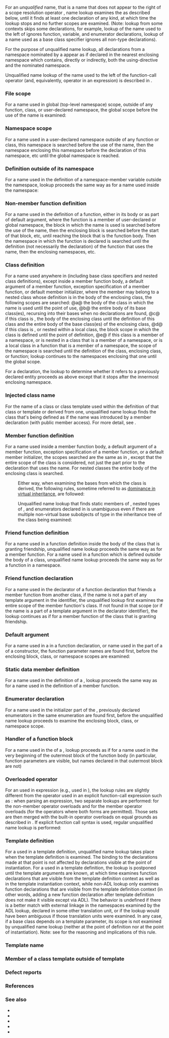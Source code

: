 {{title|Unqualified name lookup}}
{{cpp/language/basics/navbar}}

For an ''unqualified'' name, that is a name that does not appear to the right of a scope resolution operator {{ttb|::}}, name lookup examines the {{rlp|scope|scopes}} as described below, until it finds at least one declaration of any kind, at which time the lookup stops and no further scopes are examined. (Note: lookup from some contexts skips some declarations, for example, lookup of the name used to the left of {{ttb|::}} ignores function, variable, and enumerator declarations, lookup of a name used as a base class specifier ignores all non-type declarations).

For the purpose of unqualified name lookup, all declarations from a namespace nominated by a {{rlp|namespace|using directive}} appear as if declared in the nearest enclosing namespace which contains, directly or indirectly, both the using-directive and the nominated namespace.

Unqualified name lookup of the name used to the left of the function-call operator (and, equivalently, operator in an expression) is described in {{rlp|adl|argument-dependent lookup}}.

===File scope===
For a name used in global (top-level namespace) scope, outside of any function, class, or user-declared namespace, the global scope before the use of the name is examined:
{{source|1=
int n = 1;     // declaration of n
int x = n + 1; // OK: lookup finds ::n

int z = y - 1; // Error: lookup fails
int y = 2;     // declaration of y
}}

===Namespace scope===
For a name used in a user-declared namespace outside of any function or class, this namespace is searched before the use of the name, then the namespace enclosing this namespace before the declaration of this namespace, etc until the global namespace is reached.
{{source|1=
int n = 1; // declaration

namespace N
{
    int m = 2;
    
    namespace Y
    {
        int x = n; // OK, lookup finds ::n
        int y = m; // OK, lookup finds ::N::m
        int z = k; // Error: lookup fails
    }
    
    int k = 3;
}
}}

===Definition outside of its namespace===
For a name used in the definition of a namespace-member variable outside the namespace, lookup proceeds the same way as for a name used inside the namespace:
{{source|1=
namespace X
{
    extern int x; // declaration, not definition
    int n = 1;    // found 1st
}

int n = 2;        // found 2nd
int X::x = n;     // finds X::n, sets X::x to 1
}}

===Non-member function definition===
For a name used in the definition of a function, either in its body or as part of default argument, where the function is a member of user-declared or global namespace, the block in which the name is used is searched before the use of the name, then the enclosing block is searched before the start of that block, etc, until reaching the block that is the function body. Then the namespace in which the function is declared is searched until the definition (not necessarily the declaration) of the function that uses the name, then the enclosing namespaces, etc.
{{source|1=
namespace A
{
    namespace N
    {
        void f();
        int i = 3; // found 3rd (if 2nd is not present)
    }
    
    int i = 4;     // found 4th (if 3rd is not present)
}

int i = 5;         // found 5th (if 4th is not present)

void A::N::f()
{
    int i = 2;     // found 2nd (if 1st is not present)
    
    while (true)
    {
       int i = 1;  // found 1st: lookup is done
       std::cout &lt;&lt; i;
    }
}

// int i;          // not found

namespace A
{
    namespace N
    {
        // int i;  // not found
    }
}
}}

===Class definition===
For a name used anywhere in {{rlp|class|class definition}} (including base class specifiers and nested class definitions), except inside a member function body, a default argument of a member function, exception specification of a member function, or default member initializer, where the member may belong to a nested class whose definition is in the body of the enclosing class, the following scopes are searched:
@a@ the body of the class in which the name is used until the point of use,
@b@ the entire body of its base class(es), recursing into their bases when no declarations are found,
@c@ if this class is {{rlp|nested types|nested}}, the body of the enclosing class until the definition of this class and the entire body of the base class(es) of the enclosing class,
@d@ if this class is {{rlp|class#Local classes|local}}, or nested within a local class, the block scope in which the class is defined until the point of definition,
@e@ if this class is a member of a namespace, or is nested in a class that is a member of a namespace, or is a local class in a function that is a member of a namespace, the scope of the namespace is searched until the definition of the class, enclosing class, or function; lookup continues to the namespaces enclosing that one until the global scope.

For a {{rlp|friend}} declaration, the lookup to determine whether it refers to a previously declared entity proceeds as above except that it stops after the innermost enclosing namespace.
{{source|1=
namespace M
{
    // const int i = 1; // never found
    
    class B
    {
        // static const int i = 3;     // found 3rd (but will not pass access check)
    };
}

// const int i = 5;                    // found 5th

namespace N
{
    // const int i = 4;                // found 4th
    
    class Y : public M::B
    {
        // static const int i = 2;     // found 2nd
        
        class X
        {
            // static const int i = 1; // found 1st
            int a[i]; // use of i
            // static const int i = 1; // never found
        };
        
        // static const int i = 2;     // never found
    };
    
    // const int i = 4;                // never found
}

// const int i = 5;                    // never found
}}

===Injected class name===
For the name of a class or class template used within the definition of that class or template or derived from one, unqualified name lookup finds the class that's being defined as if the name was introduced by a member declaration (with public member access). For more detail, see {{rlp|injected-class-name}}.

===Member function definition===
For a name used inside a member function body, a default argument of a member function, exception specification of a member function, or a default member initializer, the scopes searched are the same as in {{lsd|#Class definition}}, except that the entire scope of the class is considered, not just the part prior to the declaration that uses the name. For nested classes the entire body of the enclosing class is searched.
{{source|1=
class B
{
    // int i;         // found 3rd
};

namespace M
{
    // int i;         // found 5th
    
    namespace N
    {
        // int i;     // found 4th
        
        class X : public B
        {
            // int i; // found 2nd
            void f();
            // int i; // found 2nd as well
        };
        
        // int i;     // found 4th
    }
}

// int i;             // found 6th

void M::N::X::f()
{
    // int i;         // found 1st
    i = 16;
    // int i;         // never found
}

namespace M
{
    namespace N
    {
        // int i;     // never found
    }
}
}}

: Either way, when examining the bases from which the class is derived, the following rules, sometime referred to as [[enwiki:Dominance (C++)|dominance in virtual inheritance]], are followed:
{{rev begin}}
{{rev|until=c++11|A member name found in a sub-object {{tt|B}} hides the same member name in any sub-object {{tt|A}} if {{tt|A}} is a base class sub-object of {{tt|B}}. (Note that this does not hide the name in any additional, non-virtual, copies of {{tt|A}} on the inheritance lattice that aren't bases of {{tt|B}}: this rule only has an effect on virtual inheritance.) Names introduced by using-declarations are treated as names in the class containing the declaration. After examining each base, the resulting set must either include declarations of a static member from subobjects of the same type, or declarations of non-static members from the same subobject.}}
{{rev|since=c++11|A ''lookup set'' is constructed, which consists of the declarations and the subobjects in which these declarations were found. Using-declarations are replaced by the members they represent and type declarations, including injected-class-names are replaced by the types they represent. If {{tt|C}} is the class in whose scope the name was used, {{tt|C}} is examined first. If the list of declarations in {{tt|C}} is empty, lookup set is built for each of its direct bases {{tt|Bi}} (recursively applying these rules if {{tt|Bi}} has its own bases). Once built, the lookup sets for the direct bases are merged into the lookup set in {{tt|C}} as follows:
:* if the set of declarations in {{tt|Bi}} is empty, it is discarded,
:* if the lookup set of {{tt|C}} built so far is empty, it is replaced by the lookup set of {{tt|Bi}},
:* if every subobject in the lookup set of {{tt|Bi}} is a base of at least one of the subobjects already added to the lookup set of {{tt|C}}, the lookup set of {{tt|Bi}} is discarded,
:* if every subobject already added to the lookup set of {{tt|C}} is a base of at least one subobject in the lookup set of {{tt|Bi}}, then the lookup set of {{tt|C}} is discarded and replaced with the lookup set of {{tt|Bi}},
:* otherwise, if the declaration sets in {{tt|Bi}} and in {{tt|C}} are different, the result is an ambiguous merge: the new lookup set of {{tt|C}} has an invalid declaration and a union of the subobjects earlier merged into {{tt|C}} and introduced from {{tt|Bi}}. This invalid lookup set may not be an error if it is discarded later,
:* otherwise, the new lookup set of {{tt|C}} has the shared declaration sets and the union of the subobjects earlier merged into {{tt|C}} and introduced from {{tt|Bi}}.
}}
{{rev end}} 
{{source|
struct X { void f(); };

struct B1: virtual X { void f(); };

struct B2: virtual X {};

struct D : B1, B2
{
    void foo()
    {
        X::f(); // OK, calls X::f (qualified lookup)
        f(); // OK, calls B1::f (unqualified lookup)
    }
};

// C++98 rules: B1::f hides X::f, so even though X::f can be reached from D
// through B2, it is not found by name lookup from D.

// C++11 rules: lookup set for f in D finds nothing, proceeds to bases
//  lookup set for f in B1 finds B1::f, and is completed
// merge replaces the empty set, now lookup set for f in C has B1::f in B1
//  lookup set for f in B2 finds nothing, proceeds to bases
//    lookup for f in X finds X::f
//  merge replaces the empty set, now lookup set for f in B2 has X::f in X
// merge into C finds that every subobject (X) in the lookup set in B2 is a base
// of every subobject (B1) already merged, so the B2 set is discarded
// C is left with just B1::f found in B1
// (if struct D : B2, B1 was used, then the last merge would *replace* C's 
//  so far merged X::f in X because every subobject already added to C (that is X)
//  would be a base of at least one subobject in the new set (B1), the end
//  result would be the same: lookup set in C holds just B1::f found in B1)

}}
: Unqualified name lookup that finds static members of {{tt|B}}, nested types of {{tt|B}}, and enumerators declared in {{tt|B}} is unambiguous even if there are multiple non-virtual base subobjects of type {{tt|B}} in the inheritance tree of the class being examined:
{{source|1=
struct V { int v; };

struct B
{
    int a;
    static int s;
    enum { e };
};

struct B1 : B, virtual V {};
struct B2 : B, virtual V {};
struct D : B1, B2 {};

void f(D&amp; pd)
{
    ++pd.v;       // OK: only one v because only one virtual base subobject
    ++pd.s;       // OK: only one static B::s, even though found in both B1 and B2
    int i = pd.e; // OK: only one enumerator B::e, even though found in both B1 and B2
    ++pd.a;       // error, ambiguous: B::a in B1 and B::a in B2 
}
}}

===Friend function definition===
For a name used in a {{rlp|friend}} function definition inside the body of the class that is granting friendship, unqualified name lookup proceeds the same way as for a member function. For a name used in a {{rlp|friend}} function which is defined outside the body of a class, unqualified name lookup proceeds the same way as for a function in a namespace.
{{source|1=
int i = 3;                     // found 3rd for f1, found 2nd for f2

struct X
{
    static const int i = 2;    // found 2nd for f1, never found for f2
    
    friend void f1(int x)
    {
        // int i;              // found 1st
        i = x;                 // finds and modifies X::i
    }
    
    friend int f2();
    
    // static const int i = 2; // found 2nd for f1 anywhere in class scope
};

void f2(int x)
{
    // int i;                  // found 1st
    i = x;                     // finds and modifies ::i
}
}}

===Friend function declaration===
For a name used in the declarator of a {{rlp|friend}} function declaration that friends a member function from another class, if the name is not a part of any template argument in the {{rlp|declarations#Declarators|declarator}} identifier, the unqualified lookup first examines the entire scope of the member function's class. If not found in that scope (or if the name is a part of a template argument in the declarator identifier), the lookup continues as if for a member function of the class that is granting friendship.
{{source|1=
template&lt;class T&gt;
struct S;

// the class whose member functions are friended
struct A
{ 
    typedef int AT;
    
    void f1(AT);
    void f2(float);
    
    template&lt;class T&gt;
    void f3();
    
    void f4(S&lt;AT&gt;);
};

// the class that is granting friendship for f1, f2 and f3
struct B
{
    typedef char AT;
    typedef float BT;
    
    friend void A::f1(AT);    // lookup for AT finds A::AT (AT found in A)
    friend void A::f2(BT);    // lookup for BT finds B::BT (BT not found in A)
    friend void A::f3&lt;AT&gt;();  // lookup for AT finds B::AT (no lookup in A, because
                              //     AT is in the declarator identifier A::f3&lt;AT&gt;)
};

// the class template that is granting friendship for f4
template&lt;class AT&gt;
struct C
{
    friend void A::f4(S&lt;AT&gt;); // lookup for AT finds A::AT
                              // (AT is not in the declarator identifier A::f4)
};
}}

===Default argument===
For a name used in a {{rlp|default arguments|default argument}} in a function declaration, or name used in the {{spar|expression}} part of a {{rlp|initializer list|member-initializer}} of a constructor, the function parameter names are found first, before the enclosing block, class, or namespace scopes are examined:
{{source|1=
class X
{
    int a, b, i, j;
public:
    const int&amp; r;
    
    X(int i): r(a),      // initializes X::r to refer to X::a
              b(i),      // initializes X::b to the value of the parameter i
              i(i),      // initializes X::i to the value of the parameter i
              j(this-&gt;i) // initializes X::j to the value of X::i
    {}
};

int a;
int f(int a, int b = a); // error: lookup for a finds the parameter a, not ::a
                         // and parameters are not allowed as default arguments
}}

===Static data member definition===
For a name used in the definition of a {{rlp|static|static data member}}, lookup proceeds the same way as for a name used in the definition of a member function.
{{source|1=
struct X
{
    static int x;
    static const int n = 1; // found 1st
};

int n = 2;                  // found 2nd
int X::x = n;               // finds X::n, sets X::x to 1, not 2
}}

===Enumerator declaration===
For a name used in the initializer part of the {{rlp|enum|enumerator declaration}}, previously declared enumerators in the same enumeration are found first, before the unqualified name lookup proceeds to examine the enclosing block, class, or namespace scope.
{{source|1=
const int RED = 7;

enum class color
{
    RED,
    GREEN = RED + 2, // RED finds color::RED, not ::RED, so GREEN = 2
    BLUE = ::RED + 4 // qualified lookup finds ::RED, BLUE = 11
};
}}

{{anchor|Handler of a function try block}}
===Handler of a function {{c/core|try}} block===
For a name used in the {{rlp|catch|handler}} of a {{rlp|try#Function try block|function {{c/core|try}} block}}, lookup proceeds as if for a name used in the very beginning of the outermost block of the function body (in particular, function parameters are visible, but names declared in that outermost block are not)
{{source|1=
int n = 3;          // found 3rd
int f(int n = 2)    // found 2nd

try
{
    int n = -1;     // never found
}
catch(...)
{
    // int n = 1;   // found 1st
    assert(n == 2); // loookup for n finds function parameter f
    throw;
}
}}

===Overloaded operator===
For an {{rlp|expressions#Operators|operator}} used in expression (e.g., {{c/core|operator+}} used in {{c|a + b}}), the lookup rules are slightly different from the operator used in an explicit function-call expression such as {{c|operator+(a, b)}}: when parsing an expression, two separate lookups are performed: for the non-member operator overloads and for the member operator overloads (for the operators where both forms are permitted). Those sets are then merged with the built-in operator overloads on equal grounds as described in {{rlp|overload resolution}}. If explicit function call syntax is used, regular unqualified name lookup is performed:
{{source|1=
struct A {};
void operator+(A, A);  // user-defined non-member operator+

struct B
{
    void operator+(B); // user-defined member operator+
    void f();
};

A a;

void B::f() // definition of a member function of B
{
    operator+(a, a); // error: regular name lookup from a member function
                     // finds the declaration of operator+ in the scope of B
                     // and stops there, never reaching the global scope
    
    a + a; // OK: member lookup finds B::operator+, non-member lookup
           // finds ::operator+(A, A), overload resolution selects ::operator+(A, A)
}
}}

===Template definition===
For a {{rlp|dependent name|non-dependent name}} used in a template definition, unqualified name lookup takes place when the template definition is examined. The binding to the declarations made at that point is not affected by declarations visible at the point of instantiation. For a {{rlp|dependent name}} used in a template definition, the lookup is postponed until the template arguments are known, at which time {{rlp|adl|ADL}} examines function declarations {{rev inl|until=c++11|with external linkage}} that are visible from the template definition context as well as in the template instantiation context, while non-ADL lookup only examines function declarations {{rev inl|until=c++11|with external linkage}} that are visible from the template definition context (in other words, adding a new function declaration after template definition does not make it visible except via ADL). The behavior is undefined if there is a better match with external linkage in the namespaces examined by the ADL lookup, declared in some other translation unit, or if the lookup would have been ambiguous if those translation units were examined. In any case, if a base class depends on a template parameter, its scope is not examined by unqualified name lookup (neither at the point of definition nor at the point of instantiation).
{{source|1=
void f(char); // first declaration of f

template&lt;class T&gt; 
void g(T t)
{
    f(1);    // non-dependent name: lookup finds ::f(char) and binds it now
    f(T(1)); // dependent name: lookup postponed
    f(t);    // dependent name: lookup postponed
//  dd++;    // non-dependent name: lookup finds no declaration
}

enum E { e };
void f(E);   // second declaration of f
void f(int); // third declaration of f
double dd;

void h()
{
    g(e);  // instantiates g&lt;E&gt;, at which point
           // the second and the third uses of the name 'f'
           // are looked up and find ::f(char) (by lookup) and ::f(E) (by ADL)
           // then overload resolution chooses ::f(E).
           // This calls f(char), then f(E) twice
    
    g(32); // instantiates g&lt;int&gt;, at which point
           // the second and the third uses of the name 'f'
           // are looked up and find ::f(char) only
           // then overload resolution chooses ::f(char)
           // This calls f(char) three times
}

typedef double A;

template&lt;class T&gt;
class B
{
    typedef int A;
};

template&lt;class T&gt;
struct X : B&lt;T&gt;
{
    A a; // lookup for A finds ::A (double), not B&lt;T&gt;::A
};
}}
Note: see {{rlp|dependent name#Lookup rules|dependent name lookup rules}} for the reasoning and implications of this rule.

===Template name===
{{todo|dual-scope lookup of the template name after -&gt; and . &lt;!-- see http://stackoverflow.com/a/10426708/273767 for the example where it makes sense --&gt;}}

===Member of a class template outside of template===
{{todo}}

===Defect reports===
{{dr list begin}}
{{dr list item|wg=cwg|dr=490|std=C++98|before=any name in a template argument in a friend&lt;br&gt;member function declaration was not looked&lt;br&gt;up in the scope of the member function's class|after=only excludes the names&lt;br&gt;in template arguments in&lt;br&gt;the declarator identifier}}
{{dr list item|wg=cwg|dr=514|std=C++98|before=any unqualified name used in namespace&lt;br&gt;scope was first looked up in that scope|after=the unqualified names used to define a&lt;br&gt;namespace variable member outside that&lt;br&gt;namespace are first looked up in that namespace}}
{{dr list end}}

===References===
{{ref std c++23}}
{{ref std|section=6.5|title=Name lookup|id=basic.lookup|p=44-45}}
{{ref std|section=6.5.2|title=Member name lookup|id=class.member.lookup|p=45-47}}
{{ref std|section=13.8|title=Name resolution|id=temp.res|p=399-403}}
{{ref std end}}
{{ref std c++20}}
{{ref std|section=6.5|title=Name lookup|id=basic.lookup|p=38-50}}
{{ref std|section=11.8|title=Member name lookup|id=class.member.lookup|p=283-285}}
{{ref std|section=13.8|title=Name resolution|id=temp.res|p=385-400}}
{{ref std end}}
{{ref std c++17}}
{{ref std|section=6.4|title=Name lookup|id=basic.lookup|p=50-63}}
{{ref std|section=13.2|title=Member name lookup|id=class.member.lookup|p=259-262}}
{{ref std|section=17.6|title=Name resolution|id=temp.res|p=375-378}}
{{ref std end}}
{{ref std c++14}}
{{ref std|section=3.4|title=Name lookup|id=basic.lookup|p=42-56}}
{{ref std|section=10.2|title=Member name lookup|id=class.member.lookup|p=233-236}}
{{ref std|section=14.6|title=Name resolution|id=temp.res|p=346-359}}
{{ref std end}}
{{ref std c++11}}
{{ref std|section=3.4|title=Name lookup|id=basic.lookup}}
{{ref std|section=10.2|title=Member name lookup|id=class.member.lookup}}
{{ref std|section=14.6|title=Name resolution|id=temp.res}}
{{ref std end}}
{{ref std c++98}}
{{ref std|section=3.4|title=Name lookup|id=basic.lookup}}
{{ref std|section=10.2|title=Member name lookup|id=class.member.lookup}}
{{ref std|section=14.6|title=Name resolution|id=temp.res}}
{{ref std end}}

===See also===
* {{rlp|qualified lookup|Qualified name lookup}} 
* {{rlp|scope|Scope}} 
* {{rlp|adl|Argument-dependent lookup}} 
* {{rlp|function template|Template argument deduction}}
* {{rlp|overload resolution|Overload resolution}}

{{langlinks|es|ja|ru|zh}}